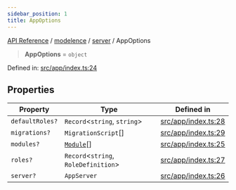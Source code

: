 ```yaml
---
sidebar_position: 1
title: AppOptions
---
```


[API Reference](/api-reference/modelence/server/type-aliases/../../../index) / [modelence](/api-reference/modelence/server/type-aliases/../../index) / [server](/api-reference/modelence/server/type-aliases/../index) / AppOptions

> **AppOptions** = `object`

Defined in: [src/app/index.ts:24](https://github.com/modelence/modelence/blob/0766bca474db2952dbced47f7bd0fd41b93b81e5/packages/modelence/src/app/index.ts#L24)

## Properties

| Property | Type | Defined in |
| ------ | ------ | ------ |
| <a id="defaultroles"></a> `defaultRoles?` | `Record`\<`string`, `string`\> | [src/app/index.ts:28](https://github.com/modelence/modelence/blob/0766bca474db2952dbced47f7bd0fd41b93b81e5/packages/modelence/src/app/index.ts#L28) |
| <a id="migrations"></a> `migrations?` | `MigrationScript`[] | [src/app/index.ts:29](https://github.com/modelence/modelence/blob/0766bca474db2952dbced47f7bd0fd41b93b81e5/packages/modelence/src/app/index.ts#L29) |
| <a id="modules"></a> `modules?` | [`Module`](/api-reference/modelence/server/type-aliases/../classes/Module)[] | [src/app/index.ts:25](https://github.com/modelence/modelence/blob/0766bca474db2952dbced47f7bd0fd41b93b81e5/packages/modelence/src/app/index.ts#L25) |
| <a id="roles"></a> `roles?` | `Record`\<`string`, `RoleDefinition`\> | [src/app/index.ts:27](https://github.com/modelence/modelence/blob/0766bca474db2952dbced47f7bd0fd41b93b81e5/packages/modelence/src/app/index.ts#L27) |
| <a id="server"></a> `server?` | `AppServer` | [src/app/index.ts:26](https://github.com/modelence/modelence/blob/0766bca474db2952dbced47f7bd0fd41b93b81e5/packages/modelence/src/app/index.ts#L26) |
